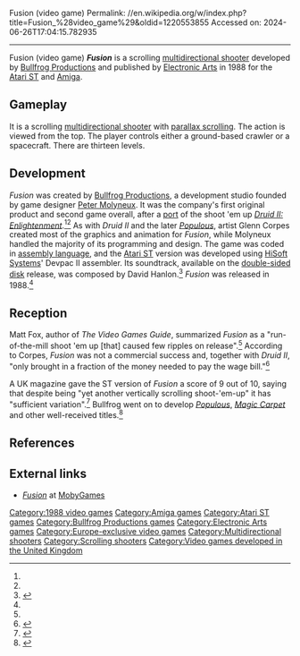 Fusion (video game)
Permalink: //en.wikipedia.org/w/index.php?title=Fusion_%28video_game%29&oldid=1220553855
Accessed on: 2024-06-26T17:04:15.782935



------
Fusion (video game)
{{Infobox VG
|title = Fusion
|image = Fusion Cover.jpg
|caption =
|developer = [[Bullfrog Productions]]
|publisher = [[Electronic Arts]]
|producer = Joss Ellis
|designer = 
|programmer = Kevin Donkin
|artist = Glenn Corpes
|composer = David Hanlon
|platforms = [[Atari ST]], [[Amiga]]
|released = {{vgrelease|EU|1988}}
|genre = [[Multidirectional shooter]]
}}
'''''Fusion''''' is a scrolling [[multidirectional shooter]] developed by [[Bullfrog Productions]] and published by [[Electronic Arts]] in 1988 for the [[Atari ST]] and [[Amiga]].

==Gameplay==
It is a scrolling [[multidirectional shooter]] with [[parallax scrolling]]. The action is viewed from the top. The player controls either a ground-based crawler or a spacecraft. There are thirteen levels.

==Development==
''Fusion'' was created by [[Bullfrog Productions]], a development studio founded by game designer [[Peter Molyneux]]. It was the company's first original product and second game overall, after a [[Porting|port]] of the shoot 'em up ''[[Druid II: Enlightenment]]''.<ref name=thieves /><ref name=direction /> As with ''Druid II'' and the later ''[[Populous (video game)|Populous]]'', artist Glenn Corpes created most of the graphics and animation for ''Fusion'', while Molyneux handled the majority of its programming and design. The game was coded in [[assembly language]], and the [[Atari ST]] version was developed using [[HiSoft Systems]]' Devpac II assembler. Its soundtrack, available on the [[double-sided disk]] release, was composed by David Hanlon.<ref name=direction>{{Citation | last = Outterside | first = Nic | title = Artistic direction | newspaper = [[Atari ST User]]  | pages = 50, 51 | volume=4 | issue=2 | date = April 1989 }}</ref> ''Fusion'' was released in 1988.<ref name=thieves />

==Reception==
{{Video game reviews
| rev1 = ''[[ACE (games magazine)|ACE]]''
| rev1Score = 607 out of 1000 '''(Amiga)'''<br />712 out of 1000 '''(ST)'''<ref name=ace>{{cite journal |title=''Fusion'' |issue=15 |date=June 1989 |journal=[[ACE (games magazine)|ACE]] |publisher =Future Publishing |location=Bath, Somerset |page=79}}</ref>
| rev2 = ''[[Zzap!64]]''
| rev2Score = 87%<ref name=zzap>{{cite journal |last1=Evans |first1=Matt |last2=Glancey |first2=Paul |last3=Hamza |first3=Kati |date=December 1988 | title=''Fusion'' |journal=[[Zzap!64]] |publisher = Newsfield Publications |location=Ludlow |issue=44 |page=202 |issn=0954-867X |oclc=470391346}}</ref>
| rev3 = ''[[The Games Machine]]''
| rev3Score = 62%<ref name=gamesmachine>{{cite journal |title=''A Night on the Tiles'' |journal=[[The Games Machine]] |publisher=[[Newsfield Publications]] |location=[[Ludlow]] |date=November 1988 |issue=12 |page=41 |issn=0954-8092 |oclc=500096266}}</ref>
}}
Matt Fox, author of ''The Video Games Guide'', summarized ''Fusion'' as a "run-of-the-mill shoot 'em up [that] caused few ripples on release".<ref name="VGG" /> According to Corpes, ''Fusion'' was not a commercial success and, together with ''Druid II'', "only brought in a fraction of the money needed to pay the wage bill."<ref name=thieves>{{cite book |title=Grand Thieves & Tomb Raiders: How British Video Games Conquered the World |last1=Levene |first1=Rebecca |last2=Anderson |first2=Magnus |publisher=[[Aurum Press]] |date=2012-11-08 |isbn=978-1-78131-107-3}}</ref>

A UK magazine gave the ST version of ''Fusion'' a score of 9 out of 10, saying that despite being "yet another vertically scrolling shoot-'em-up" it has "sufficient variation".<ref>{{Citation | last1 = Waddilove | first1 = Roland | last2 = Murray | first2 = Janice | title = Action-packed shoot-out | newspaper = [[Atari ST User]]  | volume=4 | issue=2 | pages = 26 | date = April 1989 }}</ref> Bullfrog went on to develop ''[[Populous (video game)|Populous]]'', ''[[Magic Carpet (video game)|Magic Carpet]]'' and other well-received titles.<ref name="VGG">{{cite book|last=Fox|first=Matt|title=The Video Games Guide: 1,000+ Arcade, Console and Computer Games, 1962-2012|edition=2nd|series=6|year=2013|publisher=McFarland & Company|location=Jefferson, NC|page=116|isbn=978-0786472574}}</ref>

==References==
{{reflist}}

==External links==
* [http://www.mobygames.com/game/fusion ''Fusion''] at [[MobyGames]]

{{Bullfrog Productions}}

[[Category:1988 video games]]
[[Category:Amiga games]]
[[Category:Atari ST games]]
[[Category:Bullfrog Productions games]]
[[Category:Electronic Arts games]]
[[Category:Europe-exclusive video games]]
[[Category:Multidirectional shooters]]
[[Category:Scrolling shooters]]
[[Category:Video games developed in the United Kingdom]]